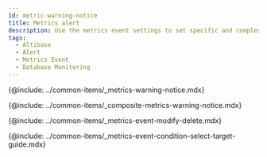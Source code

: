 ```yaml
---
id: metric-warning-notice
title: Metrics alert
description: Use the metrics event settings to set specific and complex events.
tags:
  - Altibase
  - Alert
  - Metrics Event
  - Database Monitoring
---
```


{@include: ../common-items/_metrics-warning-notice.mdx}  

{@include: ../common-items/_composite-metrics-warning-notice.mdx} 

{@include: ../common-items/_metrics-event-modify-delete.mdx}

{@include: ../common-items/_metrics-event-condition-select-target-guide.mdx}
